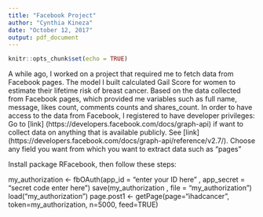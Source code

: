 ```yaml
---
title: "Facebook Project"
author: "Cynthia Kineza"
date: "October 12, 2017"
output: pdf_document
---
```


```r
knitr::opts_chunk$set(echo = TRUE)
```

A while ago, I worked on a project that required me to fetch data from Facebook pages. 
The model I built calculated Gail Score for women to estimate their lifetime risk of breast cancer.
Based on the data collected from Facebook pages, which provided me variables such as full name, message, likes count, comments counts and shares_count.
In order to have access to the data from Facebook, I registered to have developer privileges:
Go to [link] (https://developers.facebook.com/docs/graph-api) if want to collect data on anything that is available publicly. See [link] (https://developers.facebook.com/docs/graph-api/reference/v2.7/). Choose any field you want from which you want to extract data such as “pages”

Install package RFacebook, then follow these steps:

my_authorization <- fbOAuth(app_id = "enter your ID here" , app_secret = "secret code enter here")
save(my_authorization , file = "my_authorization")
load("my_authorization")
page.post1 <- getPage(page="ihadcancer", token=my_authorization, n=5000, feed=TRUE)

